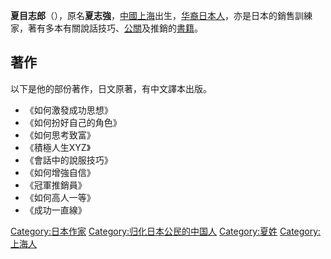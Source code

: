 {{BLP unsourced|time=2010-02-22T14:47:50+00:00}}
'''夏目志郎'''（{{bd|1928年||||X夏}}），原名'''夏志強'''，[[中國|中國]][[上海|上海]]出生，[[华裔日本人|华裔日本人]]，亦是日本的銷售訓練家，著有多本有關說話技巧、[[公關|公關]]及推銷的[[書籍|書籍]]。

==著作==
以下是他的部份著作，日文原著，有中文譯本出版。
*《如何激發成功思想》
*《如何扮好自己的角色》
*《如何思考致富》
*《積極人生XYZ》
*《會話中的說服技巧》
*《如何增強自信》
*《冠軍推銷員》
*《如何高人一等》
*《成功一直線》

{{Japan-writer-stub}}

[[Category:日本作家|Category:日本作家]]
[[Category:归化日本公民的中国人|Category:归化日本公民的中国人]]
[[Category:夏姓|Category:夏姓]]
[[Category:上海人|Category:上海人]]